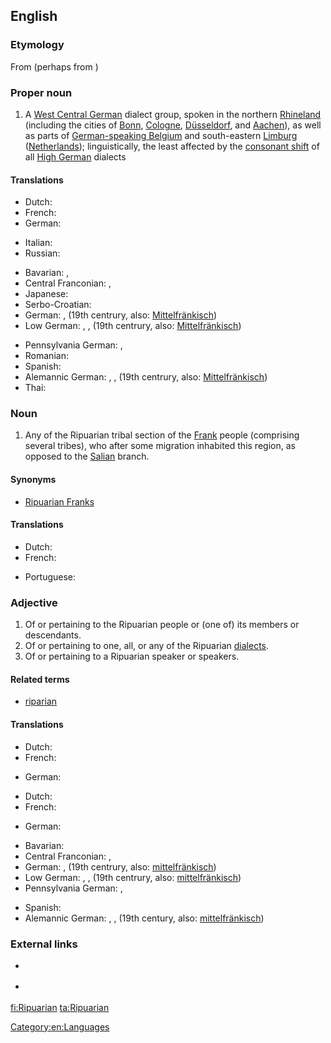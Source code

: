 ==English==
{{wikipedia|Ripuarian Franks}}

===Etymology===
From {{etyl|ML.|en}} {{m|la|Ripuarius}} (perhaps from {{etyl|la|en}} {{term|ripa||lang=la|river bank}}) {{suffix||an|lang=en}}
{{wikipedia|Ripuarian language}}

===Proper noun===
{{en-proper noun}}

# A [[West Central German]] dialect group, spoken in the northern [[Rhineland]] (including the cities of [[w:Bonn|Bonn]], [[w:Cologne|Cologne]], [[w:Düsseldorf|Düsseldorf]], and [[w:Aachen|Aachen]]), as well as parts of [[w:German-speaking Community of Belgium|German-speaking Belgium]] and south-eastern [[Limburg]] ([[Netherlands]]); linguistically, the least affected by the [[w:High German consonant shift|consonant shift]] of all [[High German]] dialects

====Translations====
{{trans-top|West Germanic dialect}}
* Dutch: {{t+|nl|Ripuarisch|n}}
* French: {{t+|fr|francique ripuaire}}
* German: {{t|de|Ripuarisch|n}}
{{trans-mid}}
* Italian: {{t|it|ripuario|m}}
* Russian: {{t|ru|рипуа́рский язы́к|m}}
{{trans-bottom}}

{{checktrans-top}}
* Bavarian: {{t-check|bar|Ripuarisch}}, {{t-check|bar|Ripuarer}}
* Central Franconian: {{t-check|gmw-cfr|Ripoarisch}}, {{t-check|gmw-cfr|Ripuarisch}}
* Japanese: {{t-check|ja|リプアーリ語|sc=Jpan}}
* Serbo-Croatian: {{t-check|sh|Ripuarska narječja}}
* German: {{t-check|de|Nordmittelfränkisch}}, (19th centrury, also: [[Mittelfränkisch]])
* Low German: {{t-check|nds|Ripuarisch}}, {{t-check|nds|Nordmittelfränkisch}}, (19th centrury, also: [[Mittelfränkisch]])
{{trans-mid}}
* Pennsylvania German: {{t-check|pdc|Ripuarisch}}, {{t-check|pdc|North-Central-Frankish}}
* Romanian: {{t-check|ro|Limba ripuară}}
* Spanish: {{t-check|es|Fráncico ripuario}}
* Alemannic German: {{t-check|gsw|Ripuarisch}}, {{t-check|gsw|Nordmittelfränkisch}}, (19th centrury, also: [[Mittelfränkisch]])
* Thai: {{t-check|th|ภาษาริปัวเรียน|sc=Thai}}
{{trans-bottom}}

===Noun===
{{en-noun}}

# {{context|historical|lang=en}} Any of the Ripuarian tribal section of the [[Frank]] people (comprising several tribes), who after some migration inhabited this region, as opposed to the [[Salian]] branch.

====Synonyms====
* {{sense|people}} [[Ripuarian Franks]]

====Translations====
{{trans-top|member of a section of the Frankish people}}
* Dutch: {{t|nl|Ripuariër|m}}
* French: {{t|fr|Franc ripuaire}}
{{trans-mid}}
* Portuguese: {{t|pt|ripuário|m}}
{{trans-bottom}}

===Adjective===
{{en-adj}}

# Of or pertaining to the Ripuarian people or (one of) its members or descendants.
# Of or pertaining to one, all, or any of the Ripuarian [[dialect]]s.
# Of or pertaining to a Ripuarian speaker or speakers.

====Related terms====
* [[riparian]]

====Translations====
{{trans-top|pertaining to a/the tribal Ripuarian(s)}}
* Dutch: {{t+|nl|Ripuarisch}}
* French: {{t|fr|franc ripuaire}}
{{trans-mid}}
* German: {{t|de|ripuarisch}}
{{trans-bottom}}

{{trans-top|pertaining to language}}
* Dutch: {{t+|nl|Ripuarisch}}
* French: {{t+|fr|francique ripuaire}}
{{trans-mid}}
* German: {{t|de|ripuarisch}}
{{trans-bottom}}

{{trans-top|pertaining to Ripuarian speaker(s)}}
{{trans-mid}}
{{trans-bottom}}

{{checktrans-top}}
* Bavarian: {{t-check|bar|ripuarisch}}
* Central Franconian: {{t-check|gmw-cfr|ripoarisch}}, {{t-check|gmw-cfr|ripuarisch}}
* German: {{t-check|de|nordmittelfränkisch}}, (19th centrury, also: [[mittelfränkisch]])
* Low German: {{t-check|nds|ripuarisch}}, {{t-check|nds|nordmittelfränkisch}}, (19th centrury, also: [[mittelfränkisch]])
* Pennsylvania German: {{t-check|pdc|Ripuarisch}}, {{t-check|pdc|North-Central-Frankish}}
{{trans-mid}}
* Spanish: {{t-check|es|fráncico ripuario}}
* Alemannic German: {{t-check|gsw|ripuarisch}}, {{t-check|gsw|nordmittelfränkisch}}, (19th century, also: [[mittelfränkisch]])
{{trans-bottom}}

===External links===
* {{ISO 639||ksh}} {{qualifier|Kölsch dialect|lang=en}}
* {{ethnologue|code=ksh}} {{qualifier|Kölsch dialect|lang=en}}

[[Category:en:Languages]]

[[fi:Ripuarian]]
[[ta:Ripuarian]]